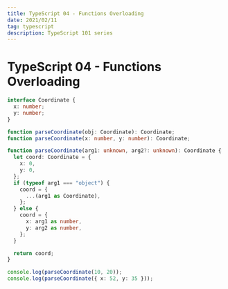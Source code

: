 ```yaml
---
title: TypeScript 04 - Functions Overloading
date: 2021/02/11
tag: typescript
description: TypeScript 101 series
---
```


# TypeScript 04 - Functions Overloading

```ts
interface Coordinate {
  x: number;
  y: number;
}

function parseCoordinate(obj: Coordinate): Coordinate;
function parseCoordinate(x: number, y: number): Coordinate;

function parseCoordinate(arg1: unknown, arg2?: unknown): Coordinate {
  let coord: Coordinate = {
    x: 0,
    y: 0,
  };
  if (typeof arg1 === "object") {
    coord = {
      ...(arg1 as Coordinate),
    };
  } else {
    coord = {
      x: arg1 as number,
      y: arg2 as number,
    };
  }

  return coord;
}

console.log(parseCoordinate(10, 20));
console.log(parseCoordinate({ x: 52, y: 35 }));
```
